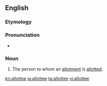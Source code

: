 ==English==

===Etymology===
{{suffix|allot|ee|lang=en}}

===Pronunciation===
* {{a|UK}} {{IPA|/əˌlɒˈtiː/|lang=en}}

===Noun===
{{en-noun}}

# The person to whom an [[allotment]] is [[allot]]ted.

[[kn:allottee]]
[[ja:allottee]]
[[ta:allottee]]
[[vi:allottee]]